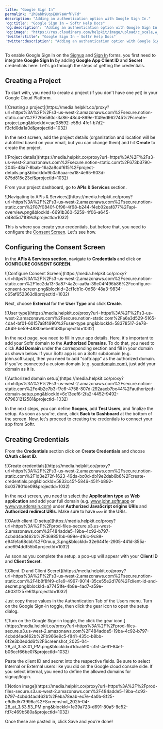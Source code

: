 ```yaml
---
title: "Google Sign In"
permalink: "2hBabh9UqoE8W7aWrfPVFd"
description: "Adding an authentication option with Google Sign In."
'og:title': "Google Sign In – Softr Help Docs"
'og:description': "Adding an authentication option with Google Sign In."
'og:image': "https://res.cloudinary.com/helpkit/image/upload/c_scale,w_700,q_auto/v1674219840/softrdocs_meta_OG_Image_Url_258f31c013.png"
'twitter:title': "Google Sign In – Softr Help Docs"
'twitter:description': "Adding an authentication option with Google Sign In."
---
```

To enable Google Sign In on the [Signup](/add-and-manage-users/pxnkp9H3qyEVMF6XUceqnj/signup-form/tPe3uxmdcUNeFYuaLTR1o9) and [Sign In](/add-and-manage-users/pxnkp9H3qyEVMF6XUceqnj/signin-form/gYwm7wWsqb2bRyJFUreSzN) forms, you first need to integrate **Google Sign In** by adding **Google App Client ID** and **Secret** credentials here. Let's go through the steps of getting the credentials.

## Creating a Project

To start with, you need to create a project (if you don't have one yet) in your Google Cloud Platform.
<Frame caption="Creating a project">![Creating a project](https://media.helpkit.co/proxy?url=https%3A%2F%2Fs3-us-west-2.amazonaws.com%2Fsecure.notion-static.com%2F726e580c-3a86-48c4-899e-1f49ed962745%2Fcreate-project.png&blockId=eae08592-e58d-4fef-b7d2-f3cfd0da1a0d&projectId=1032)</Frame>

In the next screen, add the project details (organization and location will be autofilled based on your email, but you can change them) and hit **Create** to create the project.
<Frame caption="Project details">![Project details](https://media.helpkit.co/proxy?url=https%3A%2F%2Fs3-us-west-2.amazonaws.com%2Fsecure.notion-static.com%2F673b3790-2045-48a7-8bab-16a2a8cdf615%2Fproject-details.png&blockId=9b0a6aaa-ea18-4e65-903d-875d815c23cf&projectId=1032)</Frame>

From your project dashboard, go to **APIs & Services** section.
<Frame caption="Navigating to APIs & Services">![Navigating to APIs & Services](https://media.helpkit.co/proxy?url=https%3A%2F%2Fs3-us-west-2.amazonaws.com%2Fsecure.notion-static.com%2F87f0840f-0f96-4f68-b244-f4eb02eaf877%2Fapi-overview.png&blockId=6691b360-5259-4f06-a645-d48d5d71f89c&projectId=1032)</Frame>

This is where you create your credentials, but before that, you need to configure the [Consent Screen](https://developers.google.com/workspace/marketplace/configure-oauth-consent-screen). Let's see how.

## Configuring the Consent Screen

In the **APIs & Services section**, navigate to **Credentials** and click on **CONFIGURE CONSENT SCREEN**.
<Frame caption="Configure Consent Screen">![Configure Consent Screen](https://media.helpkit.co/proxy?url=https%3A%2F%2Fs3-us-west-2.amazonaws.com%2Fsecure.notion-static.com%2F1ec2da13-3a87-4a2c-aa9a-39e04f496b86%2Fconfigure-consent-screen.png&blockId=2cf1cb1c-0d68-48a3-9834-c65af652363d&projectId=1032)</Frame>

Next, choose **External** for the **User Type** and click **Create**.
<Frame caption="User type">![User type](https://media.helpkit.co/proxy?url=https%3A%2F%2Fs3-us-west-2.amazonaws.com%2Fsecure.notion-static.com%2Fa6a3d529-5165-4da4-bf01-60157a8f4990%2Fuser-type.png&blockId=58378517-3e78-4949-be59-4880aebe6fd8&projectId=1032)</Frame>

In the next page, you need to fill in your app details. Here, it's important to add your Softr domain to the **Authorized Domains**. To do that, you need to click **Add Domain** under the corresponding section and fill in your domain as shown below.
<Tip>If your Softr app is on a Softr subdomain (e.g. john.softr.app), then you need to add "softr.app" as the authorized domain. If you've connected a custom domain (e.g. [yourdomain.com](http://yourdomain.com/)), just add your domain as it is.</Tip>
<Frame caption="Authorized domain setup">![Authorized domain setup](https://media.helpkit.co/proxy?url=https%3A%2F%2Fs3-us-west-2.amazonaws.com%2Fsecure.notion-static.com%2Fe4b2e7b3-f7c6-4758-807d-292aacb7bc44%2Fauthorized-domain-setup.png&blockId=6c13eef6-2fa2-4452-9492-679631212581&projectId=1032)</Frame>

In the next steps, you can define **Scopes**, add **Test Users**, and finalize the setup. As soon as you're, done, click **Back to Dashboard** at the bottom of the screen. Now, let's proceed to creating the credentials to connect your app from Softr.

## Creating Credentials

From the **Credentials** section click on **Create Credentials** and choose **OAuth client ID**.
<Frame caption="Create credentials">![Create credentials](https://media.helpkit.co/proxy?url=https%3A%2F%2Fs3-us-west-2.amazonaws.com%2Fsecure.notion-static.com%2F1d3e272f-1623-49da-bc0d-db19e2dab6b8%2Fcreate-credentials.png&blockId=5833c45f-5846-451f-b892-8c037801de09&projectId=1032)</Frame>

In the next screen, you need to select the **Application type** as **Web application** and add your full domain (e.g. www.john.softr.app or www.yourdomain.com) under **Authorized JavaScript origins** **URIs** and **Authorized redirect URIs**.
<Tip>Make sure to have `www` in the URIs.</Tip>
<Frame caption="OAuth client ID setup">![OAuth client ID setup](https://media.helpkit.co/proxy?url=https%3A%2F%2Fprod-files-secure.s3.us-west-2.amazonaws.com%2F484adde5-19ba-4c92-b797-4cbdd4ad462b%2Fd69851bb-699e-416c-9c88-e94fe1a68cbb%2FGroup_3.png&blockId=32e644fe-2905-441d-855a-abe694ddf55b&projectId=1032)</Frame>

As soon as you complete the setup, a pop-up will appear with your **Client ID** and **Client Secret**.
<Frame caption="Client ID and Client Secret">![Client ID and Client Secret](https://media.helpkit.co/proxy?url=https%3A%2F%2Fs3-us-west-2.amazonaws.com%2Fsecure.notion-static.com%2F4b8f8f49-d1e9-4997-9014-35ce55e2d178%2Fclient-id-and-secret.png&blockId=a77451fe-4b8e-4ad7-a59e-49031f257e6f&projectId=1032)</Frame>

Just copy those values in the Authentication Tab of the Users menu. Turn on the Google Sign-in toggle, then click the gear icon to open the setup dialog.
<Frame caption="Turn on the Google Sign-in toggle, the click the gear icon.">![Turn on the Google Sign-in toggle, the click the gear icon.](https://media.helpkit.co/proxy?url=https%3A%2F%2Fprod-files-secure.s3.us-west-2.amazonaws.com%2F484adde5-19ba-4c92-b797-4cbdd4ad462b%2Fb966e9c5-f841-435c-b8bb-6f2e3b0eddd6%2FScreenshot_2025-04-28_at_3.53.01_PM.png&blockId=d1dca590-cf5f-4e61-84ef-b06ccf66be07&projectId=1032)</Frame>

Paste the client ID and secret into the respective fields. Be sure to select Internal or External users like you did on the Google cloud console side. If you select internal, you need to define the allowed domains for signup/login.
<Frame>![Notion image](https://media.helpkit.co/proxy?url=https%3A%2F%2Fprod-files-secure.s3.us-west-2.amazonaws.com%2F484adde5-19ba-4c92-b797-4cbdd4ad462b%2Feba78eab-ec7e-4a0b-8f25-e9d5d573996a%2FScreenshot_2025-04-28_at_3.53.53_PM.png&blockId=1e39a723-d691-80a5-8c52-fd7c469b580a&projectId=1032)</Frame>

Once these are pasted in, click Save and you’re done!